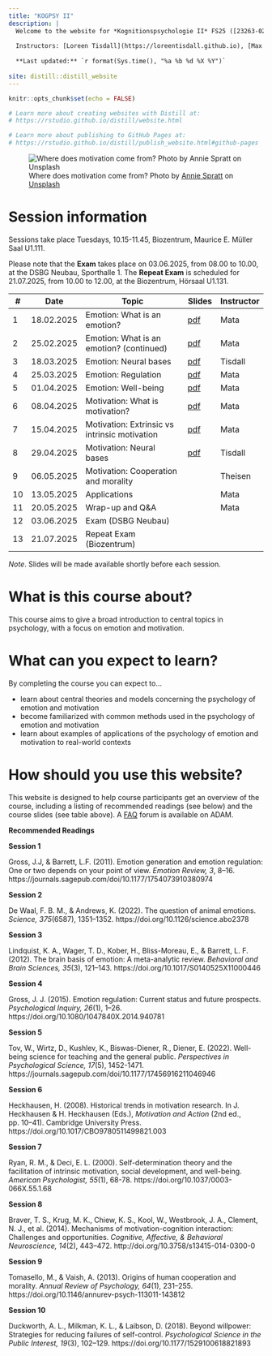 ```yaml
---
title: "KOGPSY II"
description: |
  Welcome to the website for *Kognitionspsychologie II* FS25 ([23263-02](https://vorlesungsverzeichnis.unibas.ch/de/vorlesungsverzeichnis?id=288841))
  
  Instructors: [Loreen Tisdall](https://loreentisdall.github.io), [Max Theisen](https://psychologie.unibas.ch/de/personen/maximilian-theisen/), [Rui Mata](https://psychologie.unibas.ch/de/personen/rui-mata/about-me/), University of Basel
  
  **Last updated:** `r format(Sys.time(), "%a %b %d %X %Y")`
  
site: distill::distill_website
---
```


```r
knitr::opts_chunk$set(echo = FALSE)

# Learn more about creating websites with Distill at:
# https://rstudio.github.io/distill/website.html

# Learn more about publishing to GitHub Pages at:
# https://rstudio.github.io/distill/publish_website.html#github-pages

```

![Where does motivation come from? <span>Photo by <a href="https://unsplash.com/@anniespratt?utm_content=creditCopyText&utm_medium=referral&utm_source=unsplash">Annie Spratt</a> on <a href="https://unsplash.com/photos/a-piece-of-paper-with-a-message-written-on-it-0Qo_Nn5wLOc?utm_content=creditCopyText&utm_medium=referral&utm_source=unsplash">Unsplash</a></span>](photos/annie-spratt-0Qo_Nn5wLOc-unsplash.jpg)

# Session information

Sessions take place Tuesdays, 10.15-11.45, Biozentrum, Maurice E. Müller Saal U1.111. 

Please note that the **Exam** takes place on 03.06.2025, from	08.00 to 10.00, at the DSBG Neubau, Sporthalle 1. The **Repeat Exam** is scheduled for 21.07.2025, from	10.00 to 12.00, at the Biozentrum, Hörsaal U1.131. 

::: l-body
| # | Date     | Topic                         | Slides | Instructor |
|---| ---------|-------------------------------|--------| ------- |
| 1 | 18.02.2025 | Emotion: What is an emotion? | [pdf](presentations/KOGPSYII_session1.pdf) | Mata |
| 2 | 25.02.2025 | Emotion: What is an emotion? (continued) | [pdf](presentations/KOGPSYII_session2.pdf)  | Mata |
| 3 | 18.03.2025 | Emotion: Neural bases | [pdf](presentations/KOGPSYII_session3.pdf)  | Tisdall |
| 4 | 25.03.2025 | Emotion: Regulation | [pdf](presentations/KOGPSYII_session4.pdf)  | Mata |
| 5 | 01.04.2025 | Emotion: Well-being | [pdf](presentations/KOGPSYII_session5.pdf)  | Mata |
| 6 | 08.04.2025 | Motivation: What is motivation? | [pdf](presentations/KOGPSYII_session6.pdf)  | Mata |
| 7 | 15.04.2025 | Motivation: Extrinsic vs intrinsic motivation | [pdf](presentations/KOGPSYII_session7.pdf) | Mata |
| 8 | 29.04.2025 | Motivation: Neural bases | [pdf](presentations/KOGPSYII_session8.pdf)   | Tisdall |
| 9 | 06.05.2025 | Motivation: Cooperation and morality |  | Theisen |
| 10 | 13.05.2025 | Applications |   | Mata |
| 11 | 20.05.2025 | Wrap-up and Q&A |  | Mata |
| 12 | 03.06.2025 | Exam (DSBG Neubau) |  |  |
| 13 | 21.07.2025 | Repeat Exam (Biozentrum)|  |  |
:::

*Note*. Slides will be made available shortly before each session.

# What is this course about?

This course aims to give a broad introduction to central topics in psychology, with a focus on emotion and motivation. 

# What can you expect to learn?

By completing the course you can expect to...

- learn about central theories and models concerning the psychology of emotion and motivation
- become familiarized with common methods used in the psychology of emotion and motivation
- learn about examples of applications of the psychology of emotion and motivation to real-world contexts

# How should you use this website?

This website is designed to help course participants get an overview of the course, including a listing of recommended readings (see below) and the course slides (see table above). A [FAQ](https://adam.unibas.ch/goto_adam_crs_1847406.html) forum is available on ADAM. 

**Recommended Readings**

**Session 1**

Gross, J.J, & Barrett, L.F. (2011). Emotion generation and emotion regulation: One or two depends on your point of view. *Emotion Review, 3*, 8–16. https://journals.sagepub.com/doi/10.1177/1754073910380974 

**Session 2**

De Waal, F. B. M., & Andrews, K. (2022). The question of animal emotions. *Science, 375*(6587), 1351–1352. https://doi.org/10.1126/science.abo2378

**Session 3**

Lindquist, K. A., Wager, T. D., Kober, H., Bliss-Moreau, E., & Barrett, L. F. (2012). The brain basis of emotion: A meta-analytic review. *Behavioral and Brain Sciences, 35*(3), 121–143. https://doi.org/10.1017/S0140525X11000446

**Session 4**

Gross, J. J. (2015). Emotion regulation: Current status and future prospects. *Psychological Inquiry, 26*(1), 1–26. https://doi.org/10.1080/1047840X.2014.940781

**Session 5**

Tov, W., Wirtz, D., Kushlev, K., Biswas-Diener, R., Diener, E. (2022). Well-being science for teaching and the general public. *Perspectives in Psychological Science, 17*(5), 1452-1471. https://journals.sagepub.com/doi/10.1177/17456916211046946 

**Session 6**

Heckhausen, H. (2008). Historical trends in motivation research. In J. Heckhausen & H. Heckhausen (Eds.), *Motivation and Action* (2nd ed., pp. 10–41). Cambridge University Press. https://doi.org/10.1017/CBO9780511499821.003

**Session 7**

Ryan, R. M., & Deci, E. L. (2000). Self-determination theory and the facilitation of intrinsic motivation, social development, and well-being. *American Psychologist, 55*(1), 68-78. https://doi.org/10.1037/0003-066X.55.1.68 

**Session 8**

Braver, T. S., Krug, M. K., Chiew, K. S., Kool, W., Westbrook, J. A., Clement, N. J., et al. (2014). Mechanisms of motivation-cognition interaction: Challenges and opportunities. *Cognitive, Affective, & Behavioral Neuroscience, 14*(2), 443–472. http://doi.org/10.3758/s13415-014-0300-0

**Session 9**

Tomasello, M., & Vaish, A. (2013). Origins of human cooperation and morality. *Annual Review of Psychology, 64*(1), 231–255. https://doi.org/10.1146/annurev-psych-113011-143812

**Session 10**

Duckworth, A. L., Milkman, K. L., & Laibson, D. (2018). Beyond willpower: Strategies for reducing failures of self-control. *Psychological Science in the Public Interest, 19*(3), 102–129. https://doi.org/10.1177/1529100618821893

